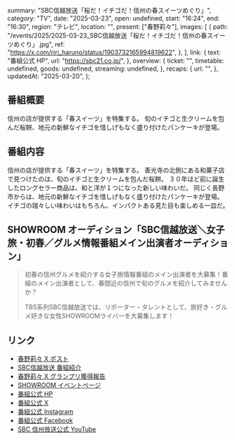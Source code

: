  summary: "SBC信越放送「桜だ！イチゴだ！信州の春スイーツめぐり」",
  category: "TV",
  date: "2025-03-23",
  open: undefined,
  start: "16:24",
  end: "16:30",
  region: "テレビ",
  location: "",
  present: ["春野莉々"],
  images: [
    {
      path: "/events/2025/2025-03-23_SBC信越放送「桜だ！イチゴだ！信州の春スイーツめぐり」.jpg",
      ref: "https://x.com/riri_haruno/status/1903732165994819622",
    },
  ],
  link: {
    text: "番組公式 HP",
    url: "https://sbc21.co.jp/",
  },
  overview: {
    ticket: "",
    timetable: undefined,
    goods: undefined,
    streaming: undefined,
  },
  recaps: {
    url: "",
  },
  updatedAt: "2025-03-20",
};

## 番組概要

信州の店が提供する「春スイーツ」を特集する。
旬のイチゴと生クリームを包んだ桜餅、地元の新鮮なイチゴを惜しげもなく盛り付けたパンケーキが登場。

## 番組内容

信州の店が提供する「春スイーツ」を特集する。
善光寺の北側にある和菓子店で見つけたのは、旬のイチゴと生クリームを包んだ桜餅。
３０年ほど前に誕生したロングセラー商品は、和と洋が１つになった新しい味わいだ。
同じく長野市からは、地元の新鮮なイチゴを惜しげもなく盛り付けたパンケーキが登場。
イチゴの瑞々しい味わいはもちろん、インパクトある見た目も楽しめる一皿だ。

## SHOWROOM オーディション「SBC信越放送＼女子旅・初春／グルメ情報番組メイン出演者オーディション」

> 初春の信州グルメを紹介する女子旅情報番組のメイン出演者を大募集！番組のメイン出演者として、春間近の信州で旬のグルメを紹介してみませんか？
>
> TBS系列SBC信越放送では、リポーター・タレントとして、旅好き・グルメ好きな女性SHOWROOMライバーを大募集します！

## リンク

- [春野莉々 X ポスト](https://x.com/riri_haruno/status/1903732165994819622)
- [SBC信越放送 番組紹介](https://sbc21.co.jp/tv/schedule.php?p=918686&s=0x7820&e=607&ed=20250316)
- [春野莉々 X グランプリ獲得報告](https://x.com/riri_haruno/status/1897645104242020368)
- [SHOWROOM イベントページ](https://www.showroom-live.com/event/sbcspring1)
- [番組公式 HP](https://sbc21.co.jp/)
- [番組公式 X](https://x.com/sbctv6ch)
- [番組公式 Instagram](https://www.instagram.com/sbctv6ch/)
- [番組公式 Facebook](https://ja-jp.facebook.com/SBC6ch/)
- [SBC 信州放送公式 YouTube](https://www.youtube.com/user/6sbc)
